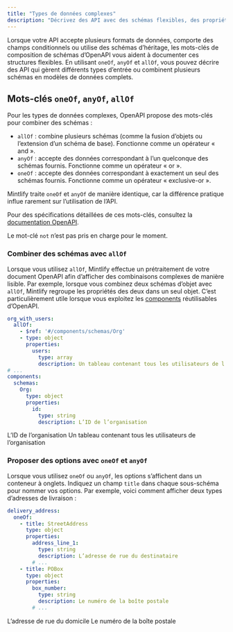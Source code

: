 ```yaml
---
title: "Types de données complexes"
description: "Décrivez des API avec des schémas flexibles, des propriétés facultatives et plusieurs formats de données à l’aide des mots-clés `oneOf`, `anyOf` et `allOf`"
---
```


Lorsque votre API accepte plusieurs formats de données, comporte des champs conditionnels ou utilise des schémas d’héritage, les mots-clés de composition de schémas d’OpenAPI vous aident à documenter ces structures flexibles. En utilisant `oneOf`, `anyOf` et `allOf`, vous pouvez décrire des API qui gèrent différents types d’entrée ou combinent plusieurs schémas en modèles de données complets.

## Mots-clés `oneOf`, `anyOf`, `allOf`

Pour les types de données complexes, OpenAPI propose des mots-clés pour combiner des schémas :

- `allOf` : combine plusieurs schémas (comme la fusion d’objets ou l’extension d’un schéma de base). Fonctionne comme un opérateur « and ». 
- `anyOf` : accepte des données correspondant à l’un quelconque des schémas fournis. Fonctionne comme un opérateur « or ».
- `oneOf` : accepte des données correspondant à exactement un seul des schémas fournis. Fonctionne comme un opérateur « exclusive-or ».

<Warning>Mintlify traite `oneOf` et `anyOf` de manière identique, car la différence pratique influe rarement sur l’utilisation de l’API.</Warning>

Pour des spécifications détaillées de ces mots-clés, consultez la [documentation OpenAPI](https://swagger.io/docs/specification/data-models/oneof-anyof-allof-not/).

<Info>Le mot-clé `not` n’est pas pris en charge pour le moment.</Info>

### Combiner des schémas avec `allOf`

Lorsque vous utilisez `allOf`, Mintlify effectue un prétraitement de votre document OpenAPI afin d’afficher des combinaisons complexes de manière lisible. Par exemple, lorsque vous combinez deux schémas d’objet avec `allOf`, Mintlify regroupe les propriétés des deux dans un seul objet. C’est particulièrement utile lorsque vous exploitez les [components](https://swagger.io/docs/specification/components/) réutilisables d’OpenAPI.

```yaml
org_with_users:
  allOf:
    - $ref: '#/components/schemas/Org'
    - type: object
      properties:
        users:
          type: array
          description: Un tableau contenant tous les utilisateurs de l’organisation
# ...
components:
  schemas:
    Org:
      type: object
      properties:
        id:
          type: string
          description: L’ID de l’organisation
```

<ParamField body="org_with_users" type="object">
  <Expandable>
    <ParamField body="id" type="string">
      L’ID de l’organisation
    </ParamField>
    <ParamField body="users" type="object[]">
      Un tableau contenant tous les utilisateurs de l’organisation
    </ParamField>
  </Expandable>
</ParamField>

### Proposer des options avec `oneOf` et `anyOf`

Lorsque vous utilisez `oneOf` ou `anyOf`, les options s’affichent dans un conteneur à onglets. Indiquez un champ `title` dans chaque sous-schéma pour nommer vos options. Par exemple, voici comment afficher deux types d’adresses de livraison :

```yaml
delivery_address:
  oneOf:
    - title: StreetAddress
      type: object
      properties:
        address_line_1:
          type: string
          description: L’adresse de rue du destinataire
        # ...
    - title: POBox
      type: object
      properties:
        box_number:
          type: string
          description: Le numéro de la boîte postale
        # ...
```

<ParamField body="delivery_address" type="object">
  <div className="mt-4 rounded-xl border border-gray-100 px-4 pb-4 pt-2 dark:border-white/10">
    <Tabs>
      <Tab title="StreetAddress">
        <ParamField body="address_line_1" type="string">
          L’adresse de rue du domicile
        </ParamField>
      </Tab>
      <Tab title="POBox">
        <ParamField body="box_number" type="string">
          Le numéro de la boîte postale
        </ParamField>
      </Tab>
    </Tabs>
  </div>
</ParamField>
